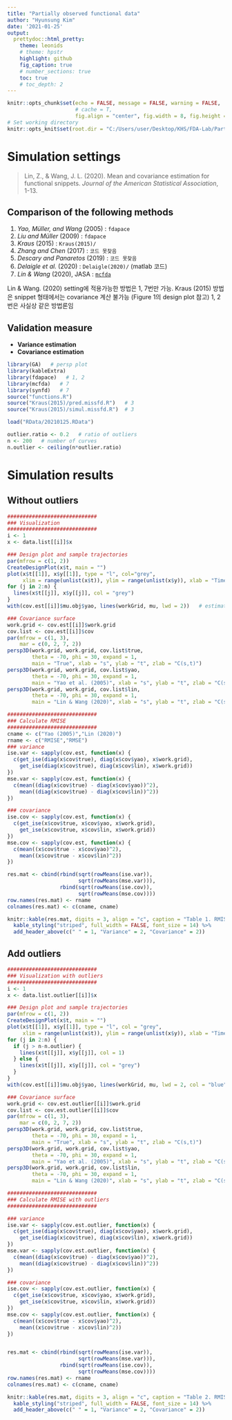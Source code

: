 ```yaml
---
title: "Partially observed functional data"
author: "Hyunsung Kim"
date: '2021-01-25'
output: 
  prettydoc::html_pretty:
    theme: leonids
    # theme: hpstr
    highlight: github
    fig_caption: true
    # number_sections: true
    toc: true
    # toc_depth: 2
---
```


<style>
  p.caption {   <!-- figure caption -->
    font-size: 0.9em;
    font-style: italic;
    color: grey;
    <!-- margin-right: 10%; -->
    <!-- margin-left: 10%;   -->
    text-align: justify;
  }
  caption {    <!-- table caption -->
    font-size: 0.9em;
    font-style: italic;
    color: grey;
    <!-- margin-right: 10%; -->
    <!-- margin-left: 10%;   -->
    text-align: justify;
  }
</style>

```r
knitr::opts_chunk$set(echo = FALSE, message = FALSE, warning = FALSE, 
                      # cache = T, 
                      fig.align = "center", fig.width = 8, fig.height = 4)
# Set working directory
knitr::opts_knit$set(root.dir = "C:/Users/user/Desktop/KHS/FDA-Lab/Partial_obs")
```

# Simulation settings
> Lin, Z., & Wang, J. L. (2020). Mean and covariance estimation for functional snippets. *Journal of the American Statistical Association*, 1-13.

## Comparison of the following methods
1. *Yao, Müller, and Wang* (2005) : `fdapace`
2. *Liu and Müller* (2009) : `fdapace`
3. *Kraus* (2015) : `Kraus(2015)/`
4. *Zhang and Chen* (2017) : `코드 못찾음`
5. *Descary and Panaretos* (2019) : `코드 못찾음`
6. *Delaigle et al.* (2020) : `Delaigle(2020)/` (matlab 코드)
7. *Lin & Wang* (2020), JASA : [`mcfda`](https://github.com/linulysses/mcfda/)

Lin & Wang. (2020) setting에 적용가능한 방법은 1, 7번만 가능.
Kraus (2015) 방법은 snippet 형태에서는 covariance 계산 불가능 (Figure 1의 design plot 참고)
1, 2번은 사실상 같은 방법론임


## Validation measure
- **Variance estimation**
\begin{aligned}
  \text{RMISE} &= \sqrt{ \frac{1}{N} \sum_{i=1}^N \int_{\mathcal{T}} |\hat{\sigma}^2_X(t) - \sigma^2_X(t)|^2 dt} \\
  \text{RMSE}  &= \sqrt{ \frac{1}{N} \sum_{i=1}^N \frac{1}{\mathcal{T}} \sum_{t} |\hat{\sigma}^2_X(t) - \sigma^2_X(t)|^2}
\end{aligned}

- **Covariance estimation**
\begin{aligned}
  \text{RMISE} &= \sqrt{ \frac{1}{N} \sum_{i=1}^N \int_{\mathcal{T}}\int_{\mathcal{T}} |\hat{C}(s,t) - C(s,t)|^2 dsdt} \\
  \text{RMSE}  &= \sqrt{ \frac{1}{N} \sum_{i=1}^N \frac{1}{\mathcal{T}^2} \sum_{t} \sum_{s} |\hat{C}(s,t) - C(s,t)|^2}
\end{aligned}



```r
library(GA)   # persp plot
library(kableExtra)
library(fdapace)   # 1, 2
library(mcfda)   # 7
library(synfd)   # 7
source("functions.R")
source("Kraus(2015)/pred.missfd.R")   # 3
source("Kraus(2015)/simul.missfd.R")  # 3

load("RData/20210125.RData")

outlier.ratio <- 0.2   # ratio of outliers
n <- 200   # number of curves
n.outlier <- ceiling(n*outlier.ratio)
```


# Simulation results

## Without outliers

```r
#############################
### Visualization
#############################
i <- 1
x <- data.list[[i]]$x

### Design plot and sample trajectories
par(mfrow = c(1, 2))
CreateDesignPlot(x$t, main = "")
plot(x$t[[1]], x$y[[1]], type = "l", col="grey",
     xlim = range(unlist(x$t)), ylim = range(unlist(x$y)), xlab = "Time", ylab = "")
for (j in 2:n) {
  lines(x$t[[j]], x$y[[j]], col = "grey")
}
with(cov.est[[i]]$mu.obj$yao, lines(workGrid, mu, lwd = 2))   # estimated mean curve
```

```r
### Covariance surface
work.grid <- cov.est[[i]]$work.grid
cov.list <- cov.est[[i]]$cov
par(mfrow = c(1, 3),
    mar = c(0, 2, 7, 2))
persp3D(work.grid, work.grid, cov.list$true, 
        theta = -70, phi = 30, expand = 1,
        main = "True", xlab = "s", ylab = "t", zlab = "C(s,t)")
persp3D(work.grid, work.grid, cov.list$yao, 
        theta = -70, phi = 30, expand = 1,
        main = "Yao et al. (2005)", xlab = "s", ylab = "t", zlab = "C(s,t)")
persp3D(work.grid, work.grid, cov.list$lin, 
        theta = -70, phi = 30, expand = 1,
        main = "Lin & Wang (2020)", xlab = "s", ylab = "t", zlab = "C(s,t)")
```



```r
#############################
### Calculate RMISE
#############################
cname <- c("Yao (2005)","Lin (2020)")
rname <- c("RMISE","RMSE")
### variance
ise.var <- sapply(cov.est, function(x) {
  c(get_ise(diag(x$cov$true), diag(x$cov$yao), x$work.grid),
    get_ise(diag(x$cov$true), diag(x$cov$lin), x$work.grid))
})
mse.var <- sapply(cov.est, function(x) {
  c(mean((diag(x$cov$true) - diag(x$cov$yao))^2),
    mean((diag(x$cov$true) - diag(x$cov$lin))^2))
})

### covariance
ise.cov <- sapply(cov.est, function(x) {
  c(get_ise(x$cov$true, x$cov$yao, x$work.grid),
    get_ise(x$cov$true, x$cov$lin, x$work.grid))
})
mse.cov <- sapply(cov.est, function(x) {
  c(mean((x$cov$true - x$cov$yao)^2),
    mean((x$cov$true - x$cov$lin)^2))
})

res.mat <- cbind(rbind(sqrt(rowMeans(ise.var)), 
                       sqrt(rowMeans(mse.var))),
                 rbind(sqrt(rowMeans(ise.cov)),
                       sqrt(rowMeans(mse.cov))))
row.names(res.mat) <- rname
colnames(res.mat) <- c(cname, cname)

knitr::kable(res.mat, digits = 3, align = "c", caption = "Table 1. RMISE and RMSE for variance estimation") %>% 
  kable_styling("striped", full_width = FALSE, font_size = 14) %>% 
  add_header_above(c(" " = 1, "Variance" = 2, "Covariance" = 2))
```


## Add outliers

```r
#############################
### Visualization with outliers
#############################
i <- 1
x <- data.list.outlier[[i]]$x

### Design plot and sample trajectories
par(mfrow = c(1, 2))
CreateDesignPlot(x$t, main = "")
plot(x$t[[1]], x$y[[1]], type = "l", col = "grey",
     xlim = range(unlist(x$t)), ylim = range(unlist(x$y)), xlab = "Time", ylab = "")
for (j in 2:n) {
  if (j > n-n.outlier) {
    lines(x$t[[j]], x$y[[j]], col = 1)
  } else {
    lines(x$t[[j]], x$y[[j]], col = "grey")
  }
}
with(cov.est[[i]]$mu.obj$yao, lines(workGrid, mu, lwd = 2, col = "blue"))   # estimated mean curve
```

```r
### Covariance surface
work.grid <- cov.est.outlier[[i]]$work.grid
cov.list <- cov.est.outlier[[i]]$cov
par(mfrow = c(1, 3),
    mar = c(0, 2, 7, 2))
persp3D(work.grid, work.grid, cov.list$true, 
        theta = -70, phi = 30, expand = 1,
        main = "True", xlab = "s", ylab = "t", zlab = "C(s,t)")
persp3D(work.grid, work.grid, cov.list$yao, 
        theta = -70, phi = 30, expand = 1,
        main = "Yao et al. (2005)", xlab = "s", ylab = "t", zlab = "C(s,t)")
persp3D(work.grid, work.grid, cov.list$lin, 
        theta = -70, phi = 30, expand = 1,
        main = "Lin & Wang (2020)", xlab = "s", ylab = "t", zlab = "C(s,t)")
```


```r
#############################
### Calculate RMISE with outliers
#############################

### variance
ise.var <- sapply(cov.est.outlier, function(x) {
  c(get_ise(diag(x$cov$true), diag(x$cov$yao), x$work.grid),
    get_ise(diag(x$cov$true), diag(x$cov$lin), x$work.grid))
})
mse.var <- sapply(cov.est.outlier, function(x) {
  c(mean((diag(x$cov$true) - diag(x$cov$yao))^2),
    mean((diag(x$cov$true) - diag(x$cov$lin))^2))
})

### covariance
ise.cov <- sapply(cov.est.outlier, function(x) {
  c(get_ise(x$cov$true, x$cov$yao, x$work.grid),
    get_ise(x$cov$true, x$cov$lin, x$work.grid))
})
mse.cov <- sapply(cov.est.outlier, function(x) {
  c(mean((x$cov$true - x$cov$yao)^2),
    mean((x$cov$true - x$cov$lin)^2))
})


res.mat <- cbind(rbind(sqrt(rowMeans(ise.var)), 
                       sqrt(rowMeans(mse.var))),
                 rbind(sqrt(rowMeans(ise.cov)),
                       sqrt(rowMeans(mse.cov))))
row.names(res.mat) <- rname
colnames(res.mat) <- c(cname, cname)

knitr::kable(res.mat, digits = 3, align = "c", caption = "Table 2. RMISE and RMSE of 2 estimation") %>% 
  kable_styling("striped", full_width = FALSE, font_size = 14) %>% 
  add_header_above(c(" " = 1, "Variance" = 2, "Covariance" = 2))
```


